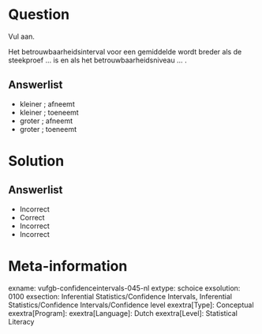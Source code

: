 Question
========
  
Vul aan.

Het betrouwbaarheidsinterval voor een gemiddelde wordt breder als de steekproef ... is en als het betrouwbaarheidsniveau ... .
  
Answerlist
----------
* kleiner ; afneemt
* kleiner ; toeneemt
* groter ; afneemt
* groter ; toeneemt

Solution
========

Answerlist
----------
* Incorrect
* Correct
* Incorrect
* Incorrect

Meta-information
================
exname: vufgb-confidenceintervals-045-nl
extype: schoice
exsolution: 0100
exsection: Inferential Statistics/Confidence Intervals, Inferential Statistics/Confidence Intervals/Confidence level
exextra[Type]: Conceptual
exextra[Program]: 
exextra[Language]: Dutch
exextra[Level]: Statistical Literacy